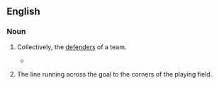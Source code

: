 ==English==

===Noun===
{{en-noun|head=[[back]] [[line]]}}

# {{context|football|lang=en}} Collectively, the [[defender]]s of a team.
#* {{quote-news
|year=2010
|date=December 29
|author=Chris Whyatt  
|title=Chelsea 1 - 0 Bolton
|work=BBC
|url=http://news.bbc.co.uk/sport1/hi/football/eng_prem/9309542.stm
|page=
|passage=Battling Bolton disputed the goal, claiming Drogba was offside, but the Ivorian appeared to have timed his angled run across the visitors '''back line''' to perfection to race onto a fine Michael Essien pass and ensure Chelsea moved back into fourth place in the Premier League. }}
# {{context|field hockey|lang=en}} The line running across the goal to the corners of the playing field.